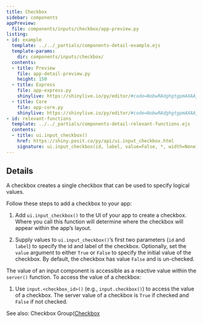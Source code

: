 ```yaml
---
title: Checkbox
sidebar: components
appPreview:
  file: components/inputs/checkbox/app-preview.py
listing:
- id: example
  template: ../../_partials/components-detail-example.ejs
  template-params:
    dir: components/inputs/checkbox/
  contents:
  - title: Preview
    file: app-detail-preview.py
    height: 150
  - title: Express
    file: app-express.py
    shinylive: https://shinylive.io/py/editor/#code=NobwRAdghgtgpmAXAAjFADugdOgnmAGlQGMB7CAFzkqVQDMAnUmZAZwAsBLCXZTmdKQYVkDagBM4DADoRGzNlx5Y4AD3RjWrPgKEju6AK4UihzrNlmsB4wH1i7OMQDWAI1KqAFNLAOnbjx8iHwBhRxd3VSDkADEoABtWOABKZGQAYmQAHiyLCFkAATEISQYsM1lJOmQANwTDOE9kxFk0tLEKQwYIPggjCiw-CI8m2UJUClx0BBQwKlUKMABfAF0gA
  - title: Core
    file: app-core.py
    shinylive: https://shinylive.io/py/editor/#code=NobwRAdghgtgpmAXAAjFADugdOgnmAGlQGMB7CAFzkqVQDMAnUmZAZwAsBLCXZTmdKQYVkAQUxEG1ACZwGRAK6cAOhFUZ0AfSXIAvMiU4oAczia6AGyXSAFKuQODnLN3QKKm4uzjEA1gCNSAA87MC8fAODlQmRogGFvP0Cg6KIAMSgLVjgASiJkAGJkAB5i+0dDUnc3DyVQgDdMhThovNUc1U6IWTo2OXq5G1d3IiqKGqJs1lZOchzEcocAASluuSwlReQe5EarOBt5rcdkKQoFBgg+CBqscKTgw671TD0xTBsNbU5J-rkOiAxMAUXDoBAoYFwIIUMAAXwAukA
- id: relevant-functions
  template: ../../_partials/components-detail-relevant-functions.ejs
  contents:
  - title: ui.input_checkbox()
    href: https://shiny.posit.co/py/api/ui.input_checkbox.html
    signature: ui.input_checkbox(id, label, value=False, *, width=None)
---
```


:::{#example}
:::

:::{#relevant-functions}
:::

## Details

A checkbox creates a single checkbox that can be used to specify logical values.

Follow these steps to add a checkbox to your app:

  1. Add `ui.input_checkbox()` to the UI of your app to create a checkbox. Where you call this function will determine where the checkbox will appear within the app's layout.

  2. Supply values to `ui.input_checkbox()`'s first two parameters (`id` and `label`) to specify the id and label of the checkbox. Optionally, set the `value` argument to either `True` or `False` to specify the initial value of the checkbox. By default, the checkbox has value `False` and is un-checked.

The value of an input component is accessible as a reactive value within the `server()` function. To access the value of a checkbox:

  1. Use `input.<checkbox_id>()` (e.g., `input.checkbox()`) to access the value of a checkbox. The server value of a checkbox is `True` if checked and `False` if not checked.

See also: Checkbox Group([Checkbox](../checkbox/index.qmd)

